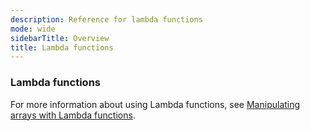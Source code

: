 ```yaml
---
description: Reference for lambda functions
mode: wide
sidebarTitle: Overview
title: Lambda functions
---
```


### Lambda functions

For more information about using Lambda functions, see [Manipulating arrays with Lambda functions](/Guides/loading-data/working-with-semi-structured-data/working-with-arrays#manipulating-arrays-with-lambda-functions).

